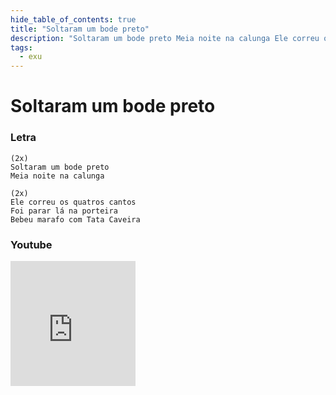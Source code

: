 ```yaml
---
hide_table_of_contents: true
title: "Soltaram um bode preto"
description: "Soltaram um bode preto Meia noite na calunga Ele correu os quatros cantos Foi parar lá na porteira Bebeu marafo com Tata Caveira"
tags:
  - exu
---
```


# Soltaram um bode preto

### Letra

```text
(2x)
Soltaram um bode preto
Meia noite na calunga

(2x)
Ele correu os quatros cantos
Foi parar lá na porteira
Bebeu marafo com Tata Caveira
```

### Youtube

<iframe
  width="200"
  height="200"
  src="https://www.youtube.com/embed/IPgZ713V9CI"
  title="YouTube video player"
  frameborder="0"
  allow="accelerometer; autoplay; clipboard-write; encrypted-media; gyroscope; picture-in-picture; web-share"
  referrerpolicy="strict-origin-when-cross-origin"
  allowfullscreen
></iframe>